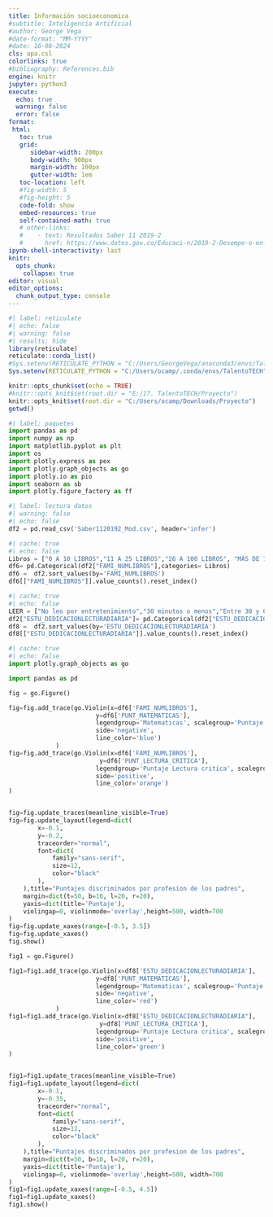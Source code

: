 ```yaml
---
title: Información socioeconomica
#subtitle: Inteligencia Artificial
#author: George Vega
#date-format: "MM-YYYY"
#date: 16-08-2024
cls: apa.csl
colorlinks: true
#bibliography: References.bib
engine: knitr
jupyter: python3
execute:
  echo: true
  warning: false
  error: false
format:
 html:
   toc: true
   grid:
      sidebar-width: 200px
      body-width: 900px
      margin-width: 100px
      gutter-width: 1em
   toc-location: left
   #fig-width: 5
   #fig-height: 5
   code-fold: show
   embed-resources: true
   self-contained-math: true
   # other-links:
   #    - text: Resultados Saber 11 2019-2
   #      href: https://www.datos.gov.co/Educaci-n/2019-2-Desempe-o-en-Matem-ticas-de-los-estudiantes/3qm6-df8e
ipynb-shell-interactivity: last
knitr:
  opts_chunk: 
    collapse: true
editor: visual
editor_options: 
  chunk_output_type: console
---
```


```{=html}
<style scoped>
table {
  font-size: 11px;

}
</style>
```
```r
#| label: reticulate
#| echo: false
#| warning: false
#| results: hide
library(reticulate)
reticulate::conda_list()
#Sys.setenv(RETICULATE_PYTHON = "C:/Users/GeorgeVega/anaconda3/envs/TalentoTECH")
Sys.setenv(RETICULATE_PYTHON = "C:/Users/ocamp/.conda/envs/TalentoTECH")
```

```r
knitr::opts_chunk$set(echo = TRUE)
#knitr::opts_knit$set(root.dir = "E:/17. TalentoTECH/Proyecto")
knitr::opts_knit$set(root.dir = "C:/Users/ocamp/Downloads/Proyecto")
getwd()
```

```python
#| label: paquetes
import pandas as pd
import numpy as np
import matplotlib.pyplot as plt
import os
import plotly.express as pex
import plotly.graph_objects as go
import plotly.io as pio
import seaborn as sb
import plotly.figure_factory as ff
```

```python
#| label: lectura datos
#| warning: false
#| echo: false
df2 = pd.read_csv('Saber1120192_Mod.csv', header='infer')
```



```python
#| cache: true
#| echo: false
Libros = ["0 A 10 LIBROS","11 A 25 LIBROS","26 A 100 LIBROS", "MÁS DE 100 LIBROS"]
df6= pd.Categorical(df2["FAMI_NUMLIBROS"],categories= Libros)
df6 =  df2.sort_values(by='FAMI_NUMLIBROS')
df6[["FAMI_NUMLIBROS"]].value_counts().reset_index()
```

```python
#| cache: true
#| echo: false
LEER = ["No leo por entretenimiento","30 minutos o menos","Entre 30 y 60 minutos","Entre 1 y 2 horas", "Más de 2 horas"]
df2["ESTU_DEDICACIONLECTURADIARIA"]= pd.Categorical(df2["ESTU_DEDICACIONLECTURADIARIA"],categories= LEER)
df8 =  df2.sort_values(by='ESTU_DEDICACIONLECTURADIARIA')
df8[["ESTU_DEDICACIONLECTURADIARIA"]].value_counts().reset_index()
```

```python
#| cache: true
#| echo: false
import plotly.graph_objects as go

import pandas as pd

fig = go.Figure()

fig=fig.add_trace(go.Violin(x=df6['FAMI_NUMLIBROS'],
                        y=df6['PUNT_MATEMATICAS'],
                        legendgroup='Matematicas', scalegroup='Puntaje Matematicas', name='Puntaje Matematicas',
                        side='negative',
                        line_color='blue')
             )
fig=fig.add_trace(go.Violin(x=df6['FAMI_NUMLIBROS'],
                         y=df6['PUNT_LECTURA_CRITICA'],
                        legendgroup='Puntaje Lectura critica', scalegroup='Puntaje Lectura critica', name='Puntaje Lectura critica',
                        side='positive',
                        line_color='orange')
)


fig=fig.update_traces(meanline_visible=True)
fig=fig.update_layout(legend=dict(
        x=-0.1,
        y=-0.2,
        traceorder="normal",
        font=dict(
            family="sans-serif",
            size=12,
            color="black"
        ),
    ),title="Puntajes discriminados por profesion de los padres",
    margin=dict(t=50, b=10, l=20, r=20),
    yaxis=dict(title='Puntaje'),
    violingap=0, violinmode='overlay',height=500, width=700
)
fig=fig.update_xaxes(range=[-0.5, 3.5])
fig=fig.update_xaxes()
fig.show()

fig1 = go.Figure()

fig1=fig1.add_trace(go.Violin(x=df8['ESTU_DEDICACIONLECTURADIARIA'],
                        y=df8['PUNT_MATEMATICAS'],
                        legendgroup='Matematicas', scalegroup='Puntaje Matematicas', name='Puntaje Matematicas',
                        side='negative',
                        line_color='red')
             )
fig1=fig1.add_trace(go.Violin(x=df8["ESTU_DEDICACIONLECTURADIARIA"],
                         y=df8['PUNT_LECTURA_CRITICA'],
                        legendgroup='Puntaje Lectura critica', scalegroup='Puntaje Lectura critica', name='Puntaje Lectura critica',
                        side='positive',
                        line_color='green')
)


fig1=fig1.update_traces(meanline_visible=True)
fig1=fig1.update_layout(legend=dict(
        x=-0.1,
        y=-0.35,
        traceorder="normal",
        font=dict(
            family="sans-serif",
            size=12,
            color="black"
        ),
    ),title="Puntajes discriminados por profesion de los padres",
    margin=dict(t=50, b=10, l=20, r=20),
    yaxis=dict(title='Puntaje'),
    violingap=0, violinmode='overlay',height=500, width=700
)
fig1=fig1.update_xaxes(range=[-0.5, 4.5])
fig1=fig1.update_xaxes()
fig1.show()
```
